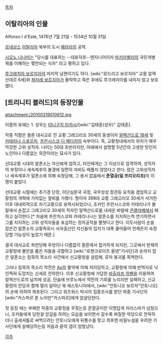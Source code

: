 [[목차]]
== 이탈리아의 인물 ==
Alfonso I d'Este, 1476년 7월 21일 - 1534년 10월 31일 

[[르네상스]] [[이탈리아]] 북부의 도시 [[페라라]]의 공작.

[[시오노 나나미]]는 "당시를 대표하는 --대포덕후--엔지니어이자 [[마키아벨리]]의 국민개병제를 이해하는 몇안되는 식자" 라고 평하고 있다.

[[루크레치아 보르지아]]의 마지막 남편이기도 하다. [wiki:"로드리고 보르지아" 교황 알렉산데르 6세]와 [[체자레 보르지아]]가 몰락하고 죽은 후에도 루크레치아를 내치지 않고 보호했다. 

== [트리니티 블러드]의 등장인물 ==
attachment:/20100319010612.jpg

이름의 유래는 1. 성우는 [[타니구치 타카시]]/[wiki:"김태훈(성우)" 김태훈].

작중 직함은 퀼른 대사교로 전 교황 그레고리오 30세의 동생이자 [[알렉산드로 18세]] 및 [[카테리나 스포르차]], [[프란시스코 디 메디치]]의 숙부이다. 즉, 교황청내에서의 위치가 매우 막강한 고위 성직자. 나이는 50대 초반이지만, 아래에서 설명할 5년간의 고생한 탓인지 노인이나 다름없는 외관이라는 묘사가 있다.

선대교황 시대의 알폰소는 자신에게 엄하고, 타인에게는 그 이상으로 엄격하여, 성직자의 부정이나 세속제후의 불경에 일편의 자비도 베풀지 않았다고 한다. 많은 고위성직자나 세속제후가 알폰소에 의해 숙청당해, 그 용서 없음에서 '''준열공(일 프리오리조)'''의 이명이 붙었다.

선대교황 시절에는 추기경 단장, 이단심문국 국장, 국무성성 장관등 요직을 겸임하고 교황청의 개혁에 가차없는 철퇴를 가했다. 형이자 398대 교황 그레고리오 30세가 서거한 이후 대내외적으로 차기교황으로 유력시되었으나, 조카인 프란시스코와 카테리나가 물밑에서 손잡고 그레고리오 30세의 적자인 알렉산드로를 내세운 바람에 [[콘클라베]]에서 패하고 실각한다.[* 처음에 프란치스코와 카테리나나는 알폰소를 지지하는척 연기하면서 그를 지지하는 고위 성직자들을 포섭하는 정치공작을 펼쳣다고 한다. 이두사람이 손을 잡은건 알폰소의 교황즉위시 서자출신인 자신들의 입지가 대폭 줄어들어 언제든지 숙청당할 가능성이 높았기 때문.] 

결국 대사교로 좌천당해 추방이나 다름없이 쾰른에서 칩거하게 되지만, 그곳에서 현재의 교황청에 불만을 품은 자들을 규합하고 [wiki:"로젠크로이츠 올덴"기사단]과 손까지 잡은 알폰소는 침묵의 목소리 사건에서 신교황청을 설립해, 로마 붕괴를 획책한다. 

그러나 침묵의 목소리 작전은 [[Ax]]의 활약에 의해 저지당하고, 교황청에 의해 반역자로 낙인찍혀 도망치는 신세로 전락한다. 이후 신교황청에 가담한 [[바츨라프 하벨]]을 이용하여 알렉산드로의 납치에 성공, 단숨에 브루노에서 역전의 기회를 노리지만 실패하고, 신교황청의 잔당과 함께 멀리 달아난 북 에스토니아에서, [wiki:"안토니오 보르자"안토니오]의 손에 의하여 체포된다. 그리고 워즈워스 박사의 집중조사를 받던 와중 기사단의 [wiki:"카스파르 폰 노이만"카스파르]에게 암살당한다.

첫 등장 때는 부패한 작중의 교황청을 꾸짖는등 준열공이란 이명답게 카리스마가 넘쳤으나, 조카들에게 당한걸 앙갚음 하려는 모습을 보이면서 갈수록 찌질한 악당으로 전락하더니 출세셔틀로 써먹으려는 안토니오에게 뒤통수를 맞고 최후엔 비밀누설을 우려한 기사단에게 살해당하는등 처음과 끝의 갭이 엄청났다.

[[각주]]
